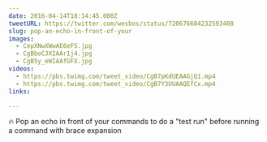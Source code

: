 ```yaml
---
date: 2016-04-14T18:14:45.000Z
tweetURL: https://twitter.com/wesbos/status/720676684232593408
slug: pop-an-echo-in-front-of-your
images:
  - CepXNwXWwAE6eFS.jpg
  - CgBboCJXIAAr1j4.jpg
  - CgB5y_eWIAAfGFX.jpg
videos:
  - https://pbs.twimg.com/tweet_video/CgB7pKdUEAAGjQ1.mp4
  - https://pbs.twimg.com/tweet_video/CgB7Y3UUAAQEfCx.mp4
links:

---
```

🔥 Pop an echo in front of your commands to do a "test run" before running a command with brace expansion
